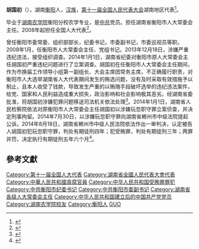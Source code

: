 '''胡国初'''（{{bd|1953年||}}），湖南[[衡阳|衡阳]]人，[[汉族|汉族]]，[[第十一届全国人民代表大会|第十一届全国人民代表大会]]湖南地区代表<ref>{{cite web|author=新华网|title=第十一届全国人大代表|url=http://news.xinhuanet.com/ziliao/2008-03/03/content_7708230.htm?node=36628|publisher=新华网|accessdate=2014-01-07|archive-date=2014-01-10|archive-url=https://web.archive.org/web/20140110211415/http://news.xinhuanet.com/ziliao/2008-03/03/content_7708230.htm?node=36628|dead-url=no}}</ref>。

毕业于[[湖南农学院|湖南农学院]]衡阳分校农学专业，是[[中共|中共]]党员。担任湖南省衡阳市人大常委会主任。2008年起担任全国人大代表<ref>{{cite news|title=全国人大代表信息-胡国初|url= http://210.82.31.1:8084/delegate/viewDelegate.action?dbid=111755|accessdate=2013-04-05|newspaper=全国人大网|archive-url=https://web.archive.org/web/20140514080514/http://www.npc.gov.cn/delegate/viewDelegate.action?dbid=111755|archive-date=2014-05-14|dead-url=yes}}</ref>。

曾任衡阳市委常委、组织部部长，纪委书记，市委副书记，市委巡视员等职。2008年1月，任衡阳市人大常委会主任、党组书记。2013年12月18日，涉嫌严重违纪违法，接受组织调查。2014年1月1日，湖南省纪委对衡阳市原人大常委会主任胡国初严重违纪问题进行了立案调查。胡国初在任衡阳市人大常委会主任期间，作为市换届工作领导小组第一副组长、大会主席团常务主席，不正确履行职责，对衡阳市人大选举湖南省人大代表期间发生的贿选问题，没有及时采取有效措施予以制止，且本人收受了钱款，导致发生严重的以贿赂手段破坏选举的违纪违法案件，给党、国家和人民利益造成重大损失，政治影响和社会影响极其恶劣。经湖南省委批准，将胡国初涉嫌犯罪问题移送司法机关依法处理<ref>{{cite web|url=http://politics.people.com.cn/n/2014/0102/c1001-24004290.html|title=湖南衡阳市原人大常委会主任胡国初被移送司法机关|publisher=人民网|accessdate=2014-01-02|archive-date=2016-03-04|archive-url=https://web.archive.org/web/20160304054323/http://politics.people.com.cn/n/2014/0102/c1001-24004290.html|dead-url=no}}</ref>。2014年1月1日，湖南省人民检察院依法对原衡阳市人大常委会主任胡国初以涉嫌玩忽职守罪立案侦查，并决定刑事拘留。2014年7月30日，以涉嫌玩忽职守罪向湖南省郴州市中级法院提起公诉。2014年8月18日，湖南省郴州市中级人民法院依法作出一审判决，认定被告人胡国初犯玩忽职守罪，判处有期徒刑四年；犯受贿罪，判处有期徒刑三年；两罪并罚，决定执行有期徒刑五年六个月<ref>{{cite web|title=衡阳破坏选举案一审宣判 衡阳市人大常委会原主任胡国初因玩忽职守、受贿获刑五年零六个月 共65案68名被告人依法受到刑事处罚|url=http://chinacourt.org/article/detail/2014/08/id/1367225.shtml|publisher=中国法院网|accessdate=2014-08-19|deadurl=yes|archiveurl=https://web.archive.org/web/20150104165300/http://www.chinacourt.org/article/detail/2014/08/id/1367225.shtml|archivedate=2015-01-04}}</ref>。

==參考文獻==
{{reflist}}
{{中共十八大以来的反腐败工作}}
{{DEFAULTSORT:hu guochu}}
[[Category:第十一届全国人大代表|Category:第十一届全国人大代表]]
[[Category:湖南省全國人民代表大會代表|Category:湖南省全國人民代表大會代表]]
[[Category:中華人民共和國貪腐官員|Category:中華人民共和國貪腐官員]]
[[Category:中华人民共和国受贿罪罪犯|Category:中华人民共和国受贿罪罪犯]]
[[Category:中共衡阳市纪委书记|Category:中共衡阳市纪委书记]]
[[Category:中共衡阳市委副书记|Category:中共衡阳市委副书记]]
[[Category:湖南省各级人大常委会主任|Category:湖南省各级人大常委会主任]]
[[Category:中华人民共和国建立后的中国共产党党员|Category:中华人民共和国建立后的中国共产党党员]]
[[Category:湖南农学院校友|Category:湖南农学院校友]]
[[Category:衡阳人|Category:衡阳人]]
[[Category:胡姓|GUO]]